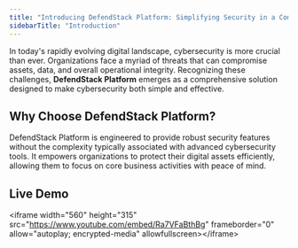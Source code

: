 ```yaml
---
title: "Introducing DefendStack Platform: Simplifying Security in a Complex Digital World"
sidebarTitle: "Introduction"
---
```


In today's rapidly evolving digital landscape, cybersecurity is more crucial than ever. Organizations face a myriad of threats that can compromise assets, data, and overall operational integrity. Recognizing these challenges, **DefendStack Platform** emerges as a comprehensive solution designed to make cybersecurity both simple and effective.

## Why Choose DefendStack Platform?

DefendStack Platform is engineered to provide robust security features without the complexity typically associated with advanced cybersecurity tools. It empowers organizations to protect their digital assets efficiently, allowing them to focus on core business activities with peace of mind.

## Live Demo

\<iframe width="560" height="315" src="https://www.youtube.com/embed/Ra7VFaBthBg" frameborder="0" allow="autoplay; encrypted-media" allowfullscreen\>\</iframe\>